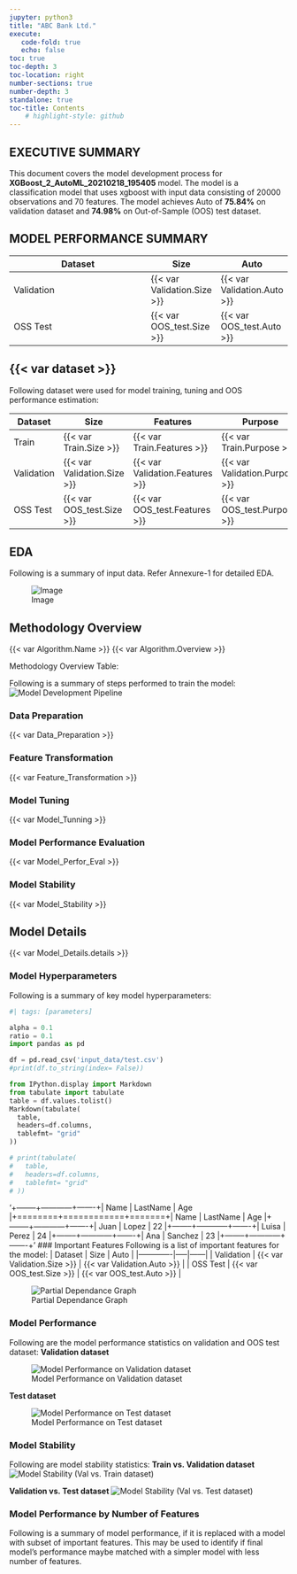 ```yaml
---
jupyter: python3
title: "ABC Bank Ltd."
execute:
   code-fold: true
   echo: false
toc: true
toc-depth: 3
toc-location: right
number-sections: true
number-depth: 3
standalone: true
toc-title: Contents
    # highlight-style: github
---
```


## EXECUTIVE SUMMARY
  This document covers the model development process for **XGBoost_2_AutoML_20210218_195405** model. The model is a classification model that uses xgboost with input data consisting of 20000 observations and 70 features. The model achieves Auto of **75.84%** on validation dataset and **74.98%** on Out-of-Sample (OOS) test dataset.

## MODEL PERFORMANCE SUMMARY
  | Dataset     |   Size                      |      Auto                   |
  |-------------|-----|------|
  | Validation  | {{< var Validation.Size >}} | {{< var Validation.Auto >}} |
  | OSS Test    | {{< var OOS_test.Size >}}   | {{< var OOS_test.Auto >}}   |

## {{< var dataset >}}
  Following dataset were used for model training, tuning and OOS performance estimation:

  | Dataset   |   Size       |   Features  | Purpose    |
  |-----------|--------------|-------------|------------|
  | Train     | {{< var Train.Size >}} | {{< var Train.Features >}} |{{< var Train.Purpose >}} |
  |Validation |{{< var Validation.Size >}}|{{< var Validation.Features >}}|{{< var Validation.Purpose >}}|
  | OSS Test  |{{< var OOS_test.Size >}}   | {{< var OOS_test.Features >}}|{{< var OOS_test.Purpose >}}|

## EDA
  Following is a summary of input data. Refer Annexure-1 for detailed EDA.
  
  ![Image](input_data/images.jpeg)

## Methodology Overview
  {{< var Algorithm.Name >}} {{< var Algorithm.Overview >}}

Methodology Overview Table:


 Following is a summary of steps performed to train the model:
 ![Model Development Pipeline](input_data/images.jpeg)

### Data Preparation
  {{< var Data_Preparation >}}

### Feature Transformation
  {{< var Feature_Transformation >}}

### Model Tuning
  {{< var Model_Tunning >}}

### Model Performance Evaluation
  {{< var Model_Perfor_Eval >}}

### Model Stability
  {{< var Model_Stability >}}

## Model Details
  {{< var Model_Details.details >}}

### Model Hyperparameters
  Following is a summary of key model hyperparameters:
```python
#| tags: [parameters]

alpha = 0.1
ratio = 0.1
import pandas as pd

df = pd.read_csv('input_data/test.csv')
#print(df.to_string(index= False))

from IPython.display import Markdown
from tabulate import tabulate
table = df.values.tolist()
Markdown(tabulate(
  table, 
  headers=df.columns,
  tablefmt= "grid"
))

# print(tabulate(
#   table, 
#   headers=df.columns,
#   tablefmt= "grid"
# ))
```

'+--------+------------+-------+\n| Name   | LastName   | Age   |\n+========+============+=======+\n| Name   | LastName   | Age   |\n+--------+------------+-------+\n| Juan   | Lopez      | 22    |\n+--------+------------+-------+\n| Luisa  | Perez      | 24    |\n+--------+------------+-------+\n| Ana    | Sanchez    | 23    |\n+--------+------------+-------+'
### Important Features
  Following is a list of important features for the model:
  | Dataset     |   Size                      |      Auto                   |
  |-------------|-----|------|
  | Validation  | {{< var Validation.Size >}} | {{< var Validation.Auto >}} |
  | OSS Test    | {{< var OOS_test.Size >}}   | {{< var OOS_test.Auto >}}   |

  ![Partial Dependance Graph](input_data/pdg.png)

### Model Performance
  Following are the model performance statistics on validation and OOS test dataset:
  **Validation dataset**

  ![Model Performance on Validation dataset](input_data/roc.png)

  **Test dataset**

  ![Model Performance on Test dataset](input_data/roc.png)

### Model Stability
  Following are model stability statistics:
  **Train vs. Validation dataset**
  ![Model Stability (Val vs. Train dataset)](input_data/roc.png)

  **Validation vs. Test dataset**
  ![Model Stability (Val vs. Test dataset)](input_data/roc.png)

### Model Performance by Number of Features
  Following is a summary of model performance, if it is replaced with a model with subset of important features. This may be used to identify if final model’s performance maybe matched with a simpler model with less number of features.